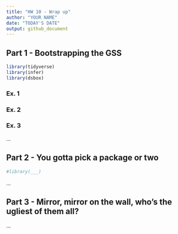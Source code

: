 ```yaml
---
title: "HW 10 - Wrap up"
author: "YOUR NAME"
date: "TODAY'S DATE"
output: github_document
---
```


## Part 1 - Bootstrapping the GSS

```r
library(tidyverse)
library(infer)
library(dsbox)
```

### Ex. 1


### Ex. 2


### Ex. 3


...


## Part 2 - You gotta pick a package or two

```r
#library(___)
```

...


## Part 3 - Mirror, mirror on the wall, who's the ugliest of them all?

...
